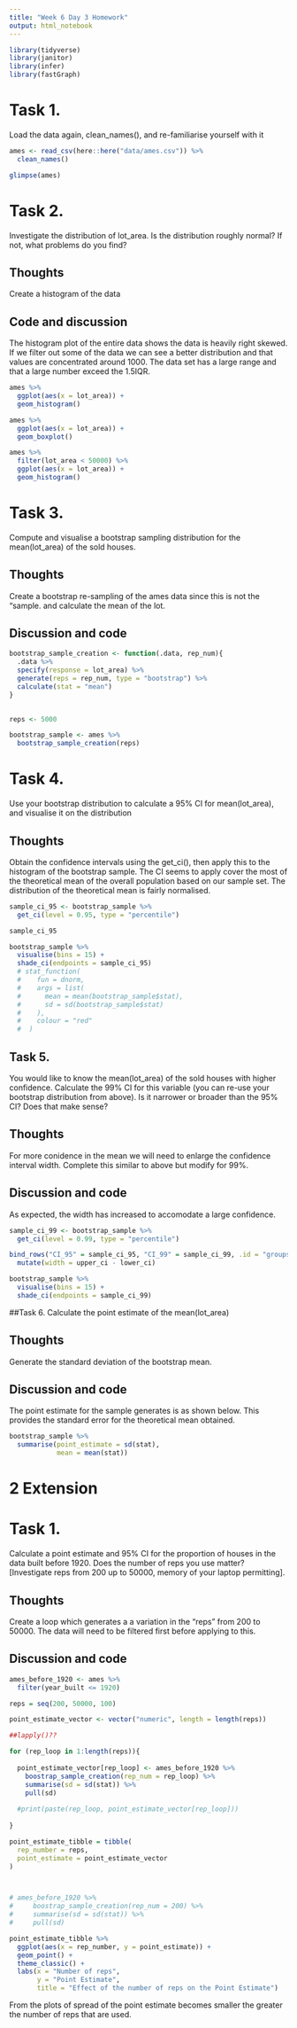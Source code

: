 ```yaml
---
title: "Week 6 Day 3 Homework"
output: html_notebook
---
```


```r
library(tidyverse)
library(janitor)
library(infer)
library(fastGraph)
```

# Task 1.
Load the data again, clean_names(), and re-familiarise yourself with it

```r
ames <- read_csv(here::here("data/ames.csv")) %>% 
  clean_names()
```
```r
glimpse(ames)
```


# Task 2.
Investigate the distribution of lot_area. Is the distribution roughly normal? If not, what problems do you find?

## Thoughts
Create a histogram of the data

## Code and discussion

The histogram plot of the entire data shows the data is heavily right skewed. 
If we filter out some of the data we can see a better distribution and that values
are concentrated around 1000. The data set has a large range and that a large 
number exceed the 1.5IQR.

```r
ames %>% 
  ggplot(aes(x = lot_area)) +
  geom_histogram()

ames %>% 
  ggplot(aes(x = lot_area)) +
  geom_boxplot()

ames %>% 
  filter(lot_area < 50000) %>% 
  ggplot(aes(x = lot_area)) +
  geom_histogram()
```



# Task 3.
Compute and visualise a bootstrap sampling distribution for the mean(lot_area) of the sold houses.

## Thoughts
Create a bootstrap re-sampling of the ames data since this is not the "sample.
and calculate the mean of the lot.

## Discussion and code

```r
bootstrap_sample_creation <- function(.data, rep_num){
  .data %>% 
  specify(response = lot_area) %>% 
  generate(reps = rep_num, type = "bootstrap") %>% 
  calculate(stat = "mean")
} 
  
```


```r
reps <- 5000

bootstrap_sample <- ames %>% 
  bootstrap_sample_creation(reps)
```


# Task 4.
Use your bootstrap distribution to calculate a 95% CI for mean(lot_area), and visualise it on the distribution


## Thoughts
Obtain the confidence intervals using the get_ci(), then apply this to the
histogram of the bootstrap sample. The CI seems to apply cover the most of the
theoretical mean of the overall population based on our sample set. The distribution
of the theoretical mean is fairly normalised.

```r
sample_ci_95 <- bootstrap_sample %>%
  get_ci(level = 0.95, type = "percentile")

sample_ci_95
```


```r
bootstrap_sample %>% 
  visualise(bins = 15) +
  shade_ci(endpoints = sample_ci_95)
  # stat_function(
  #    fun = dnorm,
  #    args = list(
  #      mean = mean(bootstrap_sample$stat),
  #      sd = sd(bootstrap_sample$stat)
  #    ),
  #    colour = "red" 
  #  )

```


## Task 5.
You would like to know the mean(lot_area) of the sold houses with higher confidence. Calculate the 99% CI for this variable (you can re-use your bootstrap distribution from above). Is it narrower or broader than the 95% CI? Does that make sense?

## Thoughts
For more conidence in the mean we will need to enlarge the confidence interval
width. Complete this similar to above but modify for 99%.


## Discussion and code
As expected, the width has increased to accomodate a large confidence.


```r
sample_ci_99 <- bootstrap_sample %>%
  get_ci(level = 0.99, type = "percentile")

bind_rows("CI_95" = sample_ci_95, "CI_99" = sample_ci_99, .id = "groups") %>% 
  mutate(width = upper_ci - lower_ci)
```

```r
bootstrap_sample %>% 
  visualise(bins = 15) +
  shade_ci(endpoints = sample_ci_99)
```


##Task 6.
Calculate the point estimate of the mean(lot_area)

## Thoughts
Generate the standard deviation of the bootstrap mean.

## Discussion and code

The point estimate for the sample generates is as shown below. This provides
the standard error for the theoretical mean obtained.

```r
bootstrap_sample %>% 
  summarise(point_estimate = sd(stat),
            mean = mean(stat))
```


# 2 Extension


# Task 1.
Calculate a point estimate and 95% CI for the proportion of houses in the data built before 1920. Does the number of reps you use matter? [Investigate reps from 200 up to 50000, memory of your laptop permitting].

## Thoughts

Create a loop which generates a a variation in the "reps" from 200 to 50000. The
data will need to be filtered first before applying to this.


## Discussion and code

```r
ames_before_1920 <- ames %>% 
  filter(year_built <= 1920)
```

```r
reps = seq(200, 50000, 100)

point_estimate_vector <- vector("numeric", length = length(reps))

##lapply()??

for (rep_loop in 1:length(reps)){
  
  point_estimate_vector[rep_loop] <- ames_before_1920 %>% 
    boostrap_sample_creation(rep_num = rep_loop) %>% 
    summarise(sd = sd(stat)) %>% 
    pull(sd)
    
  #print(paste(rep_loop, point_estimate_vector[rep_loop]))
  
}

point_estimate_tibble = tibble(
  rep_number = reps,
  point_estimate = point_estimate_vector
)



# ames_before_1920 %>% 
#     boostrap_sample_creation(rep_num = 200) %>% 
#     summarise(sd = sd(stat)) %>% 
#     pull(sd)
```


```r
point_estimate_tibble %>% 
  ggplot(aes(x = rep_number, y = point_estimate)) +
  geom_point() +
  theme_classic() +
  labs(x = "Number of reps",
       y = "Point Estimate",
       title = "Effect of the number of reps on the Point Estimate")
```

From the plots of spread of the point estimate becomes smaller the greater
the number of reps that are used. 